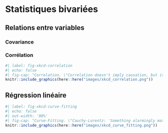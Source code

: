 # Statistiques bivariées {#sec-stats-bivariate}

## Relations entre variables
### Covariance {#sec-statistics-covariance}

### Corrélation {#sec-statistics-correlation}

```r
#| label: fig-xkcd-correlation
#| echo: false
#| fig-cap: "Correlation. \"Correlation doesn't imply causation, but it does waggle its eyebrows suggestively and gesture furtively while mouthing 'look over there'.\" [CC BY-NC 2.0 @munroe2009]."
knitr::include_graphics(here::here("images/xkcd_correlation.png"))
```

## Régression linéaire {#sec-statistics-regression}

```r
#| label: fig-xkcd-curve-fitting
#| echo: false
#| out-width: '80%'
#| fig-cap: "Curve-Fitting. \"Cauchy-Lorentz: 'Something alarmingly mathematical is happening, and you should probably pause to Google my name and check what field I originally worked in.'\" [CC BY-NC 2.0 @munroe2018]."
knitr::include_graphics(here::here("images/xkcd_curve_fitting.png"))
```
